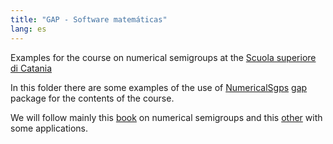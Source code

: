 ```yaml
---
title: "GAP - Software matemáticas"
lang: es
---
```


Examples for the course on numerical semigroups at the [Scuola superiore di Catania](http://www.scuolasuperiorecatania.it)

In this folder there are some examples of the use of [NumericalSgps](https://gap-packages.github.io/numericalsgps) [gap](http://www.gap-system.org) package for the contents of the course. 

We will follow mainly this [book](http://www.springer.com/us/book/9781441901590) on numerical semigroups and this [other](http://www.springer.com/us/book/9781441901590) with some applications.
